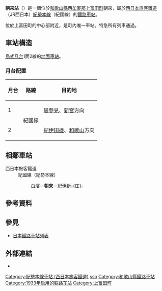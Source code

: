 {{NoteTA|1 = zh:朝来站; zh-cn:朝来站; zh-tw:朝來車站; zh-hk:朝來站; }}
{{日本車站資訊
|公司色 = #0072bc
|文字色 =
|站名 = 朝來站
|圖片 = <!-- 檔案不存在 AssoSt.jpg -->
|pxl = 240px
|圖片說明 = 站舍（2005年9月）
|日文原名 = 朝来
|平假名 = あっそ
|羅馬拼音 = Asso
|電報略號 = アツ
|所在地 = {{JPN}}[[和歌山縣|和歌山縣]][[西牟婁郡|西牟婁郡]][[上富田町|上富田町]]朝來136
|車站構造 = [[地面車站|地面車站]]
|月台配置 = 1面2線
|啟用年月日 = 1933年（[[昭和|昭和]]8年）12月20日<ref name="sone25">{{Cite book|author=[[曽根悟|曽根悟]]（監修）|title=週刊 歴史でめぐる鉄道全路線 国鉄・JR|editor=朝日新聞出版分冊百科編集部（編集）|publisher=[[朝日新聞出版|朝日新聞出版]]|series=週刊朝日百科|volume=25号 紀勢本線・参宮線・名松線|date=2010-01-10|pages=19-21}}</ref>
|廢站年月日 =
|乘客人數 = 288
|上下車人次 =
|統計年度 = 2014年
|備註 = [[無人站|無人站]]<br />（設有自動售票機）
|adjacent = {{Adjacent stations|system=西日本旅客鐵道近畿地域路線|line=KW|left=白濱|right=紀伊新庄|note-left=4.3km|note-mid=距離[[龜山站_(三重縣)|龜山]]279.7km<br />距離[[新宮站_(日本)|新宮]]99.5km|note-right=3.5km}}
}}
'''朝来站'''（{{jpn|j=朝来駅|hg=あっそえき|rm=Asso eki|f=y}}）是一個位於[[和歌山縣|和歌山縣]][[西牟婁郡|西牟婁郡]][[上富田町|上富田町]]朝來，屬於[[西日本旅客鐵道|西日本旅客鐵道]]（JR西日本）[[紀勢本線|紀勢本線]]（紀國線）的[[鐵路車站|鐵路車站]]。

位於上富田町的中心部附近，是町內唯一車站。特急所有列車通過。

== 車站構造 ==
[[島式月台|島式月台]]1面2線的[[地面車站|地面車站]]。
=== 月台配置 ===
{| rules="rows" class="wikitable"
!月台<!-- 事業者側による呼称 --->!!路線!!目的地
|-
! 1
| rowspan="2"| '''{{JR西路線記號|K|W}}''' 紀國線
| [[周參見站|周參見]]、[[新宮站_(和歌山縣)|新宮]]方向
|-
! 2
| [[紀伊田邊站|紀伊田邊]]、[[和歌山站|和歌山]]方向
|}
== 相鄰車站 ==
; 西日本旅客鐵道
: '''{{JR西路線記號|K|W}}''' 紀國線（紀勢本線）<!-- 旅客案内上の名称を優先 --->
:: [[白濱站|白濱]]－'''朝來'''－[[紀伊新庄站|紀伊新-{庄}-]]
== 參考資料 ==
{{Reflist}}
== 參見 ==
* [[日本鐵路車站列表|日本鐵路車站列表]]

== 外部連結 ==
* {{外部連結/JR西日本車站|0622065|朝來}}
{{紀勢西線}}

{{DEFAULTSORT:Asso}}
[[Category:紀勢本線車站_(西日本旅客鐵道)|Category:紀勢本線車站 (西日本旅客鐵道)]]
[[Category:日本鐵路車站_A|sso]]
[[Category:和歌山縣鐵路車站|Category:和歌山縣鐵路車站]]
[[Category:1933年启用的铁路车站|Category:1933年启用的铁路车站]]
[[Category:上富田町|Category:上富田町]]


{{Japan-rail-stub}}